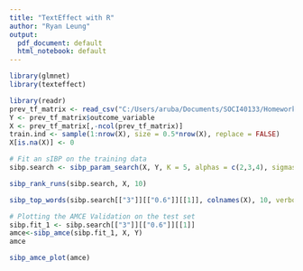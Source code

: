 ```yaml
---
title: "TextEffect with R"
author: "Ryan Leung"
output:
  pdf_document: default
  html_notebook: default
---
```


```r
library(glmnet)
library(texteffect)
```
```r
library(readr)
prev_tf_matrix <- read_csv("C:/Users/aruba/Documents/SOCI40133/Homework-Notebooks-2024-Winter/week 7/prev_tf_matrix.csv")
Y <- prev_tf_matrix$outcome_variable
X <- prev_tf_matrix[,-ncol(prev_tf_matrix)]
train.ind <- sample(1:nrow(X), size = 0.5*nrow(X), replace = FALSE)
X[is.na(X)] <- 0
```

```r
# Fit an sIBP on the training data
sibp.search <- sibp_param_search(X, Y, K = 5, alphas = c(2,3,4), sigmasq.ns = c(0.6, 0.8, 1), iters=1, train.ind = train.ind)
```
```r
sibp_rank_runs(sibp.search, X, 10)
```

```r
sibp_top_words(sibp.search[["3"]][["0.6"]][[1]], colnames(X), 10, verbose = TRUE)
```

```r
# Plotting the AMCE Validation on the test set
sibp.fit_1 <- sibp.search[["3"]][["0.6"]][[1]]
amce<-sibp_amce(sibp.fit_1, X, Y)
amce
```
```r
sibp_amce_plot(amce)
```

